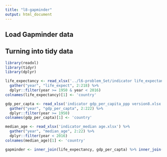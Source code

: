 ```yaml
---
title: "l8-gapminder"
output: html_document
---
```


## Load Gapminder data
## Turning into tidy data
```r
library(readxl)
library(tidyr)
library(dplyr)

life_expectancy <- read_xlsx('../l6-problem_Set/indicator life_expectancy_at_birth.xlsx') %>%
  gather("year", "life_expect", 2:218) %>%
  dplyr::filter(year >= 1950 & year < 2016)
colnames(life_expectancy)[1] <- 'country'

gdp_per_capta <- read_xlsx('indicator gdp_per_capita_ppp version8.xlsx') %>%
  gather("year", "gdp_per_capta", 2:222) %>%
  dplyr::filter(year >= 1950)
colnames(gdp_per_capta)[1] <- 'country'

median_age <- read_xlsx('indicator_median age.xlsx') %>%
  gather("year", "median_age", 2:22) %>%
  dplyr::filter(year < 2016)
colnames(median_age)[1] <- 'country'

gapminder <- inner_join(life_expectancy, gdp_per_capta) %>% inner_join(median_age)
```